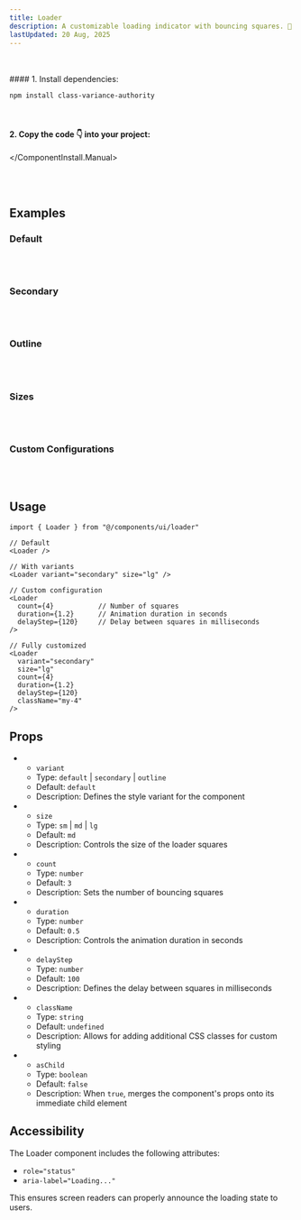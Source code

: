 ```yaml
---
title: Loader
description: A customizable loading indicator with bouncing squares. 🔄
lastUpdated: 20 Aug, 2025
---
```


<ComponentShowcase name="loader-style-default" />
<br />
<br />

<ComponentInstall>
  <ComponentInstall.Cli npmCommand="npx shadcn@latest add 'https://retroui.dev/r/loader.json'" />
  <ComponentInstall.Manual>
#### 1. Install dependencies:

```sh
npm install class-variance-authority
```

<br />

#### 2. Copy the code 👇 into your project:

<ComponentSource name="loader" />

  </ComponentInstall.Manual>
</ComponentInstall>

<br />
<br />

## Examples

### Default

<ComponentShowcase name="loader-style-default" />
<br />
<br />

### Secondary

<ComponentShowcase name="loader-style-solid" />
<br />
<br />

### Outline

<ComponentShowcase name="loader-style-outline" />
<br />
<br />

### Sizes

<ComponentShowcase name="loader-style-sizes" />
<br />
<br />

### Custom Configurations

<ComponentShowcase name="loader-style-custom" />
<br />
<br />

## Usage

```tsx
import { Loader } from "@/components/ui/loader"

// Default
<Loader />

// With variants
<Loader variant="secondary" size="lg" />

// Custom configuration
<Loader 
  count={4}           // Number of squares
  duration={1.2}      // Animation duration in seconds
  delayStep={120}     // Delay between squares in milliseconds
/>

// Fully customized
<Loader
  variant="secondary"
  size="lg"
  count={4}
  duration={1.2}
  delayStep={120}
  className="my-4"
/>
```

## Props

- * `variant`
  - Type: `default` | `secondary`  | `outline`
  - Default: `default`
  - Description: Defines the style variant for the component

- * `size`
  - Type: `sm` | `md` | `lg`
  - Default: `md`
  - Description: Controls the size of the loader squares

- * `count`
  - Type: `number`
  - Default: `3`
  - Description: Sets the number of bouncing squares

- * `duration`
  - Type: `number`
  - Default: `0.5`
  - Description: Controls the animation duration in seconds

- * `delayStep`
  - Type: `number`
  - Default: `100`
  - Description: Defines the delay between squares in milliseconds

- * `className`
  - Type: `string`
  - Default: `undefined`
  - Description: Allows for adding additional CSS classes for custom styling

- * `asChild`
  - Type: `boolean`
  - Default: `false`
  - Description: When `true`, merges the component's props onto its immediate child element

## Accessibility

The Loader component includes the following attributes:
- `role="status"`
- `aria-label="Loading..."`

This ensures screen readers can properly announce the loading state to users.
